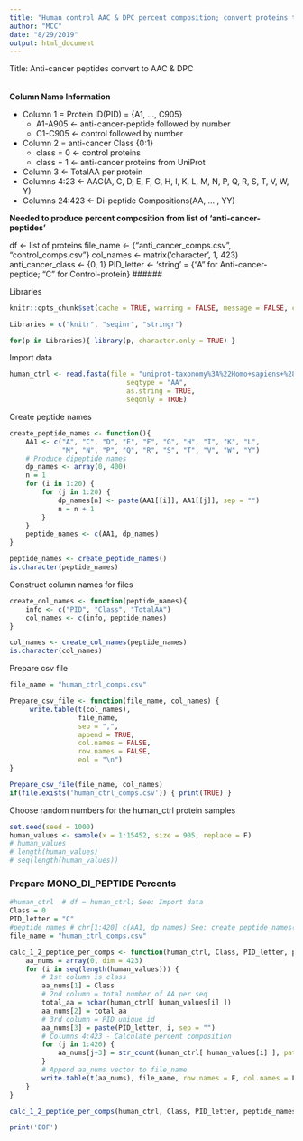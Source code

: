 ```yaml
---
title: "Human control AAC & DPC percent composition; convert proteins to AAC & DPC"
author: "MCC"
date: "8/29/2019"
output: html_document
---
```


Title: Anti-cancer peptides convert to AAC & DPC

######
**Column Name Information**

* Column 1 = Protein ID(PID) = {A1, ..., C905} 
    * A1-A905 <- anti-cancer-peptide followed by number
    * C1-C905 <- control followed by number
* Column 2 = anti-cancer Class {0:1}  
    * class = 0 <- control proteins
    * class = 1 <- anti-cancer proteins from UniProt
* Column 3 <- TotalAA per protein  
* Columns 4:23 <- AAC(A, C, D, E, F, G, H, I, K, L, M, N, P, Q, R, S, T, V, W, Y)  
* Columns 24:423 <- Di-peptide Compositions(AA, ... , YY)  

**Needed to produce percent composition from list of 'anti-cancer-peptides'**

df <- list of proteins
file_name <- {"anti_cancer_comps.csv", "control_comps.csv"}
col_names <- matrix('character', 1, 423)
anti_cancer_class <- {0, 1}
PID_letter <- 'string' = {"A" for Anti-cancer-peptide; "C" for Control-protein}
######

Libraries  
```r
knitr::opts_chunk$set(cache = TRUE, warning = FALSE, message = FALSE, cache.lazy = FALSE)

Libraries = c("knitr", "seqinr", "stringr")

for(p in Libraries){ library(p, character.only = TRUE) }
```
Import data
```r
human_ctrl <- read.fasta(file = "uniprot-taxonomy%3A%22Homo+sapiens+%28Human%29+%5B9606%5D%22+existence%3A%22Evid--.fasta",
                             seqtype = "AA", 
                             as.string = TRUE,
                             seqonly = TRUE)
```
Create peptide names
```r
create_peptide_names <- function(){
    AA1 <- c("A", "C", "D", "E", "F", "G", "H", "I", "K", "L", 
             "M", "N", "P", "Q", "R", "S", "T", "V", "W", "Y")
    # Produce dipeptide names
    dp_names <- array(0, 400)
    n = 1
    for (i in 1:20) {
        for (j in 1:20) {
            dp_names[n] <- paste(AA1[[i]], AA1[[j]], sep = "")
            n = n + 1
        }
    }
    peptide_names <- c(AA1, dp_names)
}

peptide_names <- create_peptide_names()
is.character(peptide_names)
```
Construct column names for files
```r
create_col_names <- function(peptide_names){
    info <- c("PID", "Class", "TotalAA")
    col_names <- c(info, peptide_names)
}

col_names <- create_col_names(peptide_names)
is.character(col_names)
```
Prepare csv file
```r
file_name = "human_ctrl_comps.csv"

Prepare_csv_file <- function(file_name, col_names) {
     write.table(t(col_names),
                 file_name,
                 sep = ",",
                 append = TRUE,
                 col.names = FALSE, 
                 row.names = FALSE, 
                 eol = "\n")
}

Prepare_csv_file(file_name, col_names) 
if(file.exists('human_ctrl_comps.csv')) { print(TRUE) }
```

Choose random numbers for the human_ctrl protein samples
```r
set.seed(seed = 1000)
human_values <- sample(x = 1:15452, size = 905, replace = F)
# human_values
# length(human_values)
# seq(length(human_values))
```

### Prepare MONO_DI_PEPTIDE Percents

```r
#human_ctrl  # df = human_ctrl; See: Import data
Class = 0
PID_letter = "C"
#peptide_names # chr[1:420] c(AA1, dp_names) See: create_peptide_names()
file_name = "human_ctrl_comps.csv"

calc_1_2_peptide_per_comps <- function(human_ctrl, Class, PID_letter, peptide_names, file_name, human_values) {
    aa_nums = array(0, dim = 423)
    for (i in seq(length(human_values))) {
        # 1st column is class
        aa_nums[1] = Class
        # 2nd column = total number of AA per seq
        total_aa = nchar(human_ctrl[ human_values[i] ])
        aa_nums[2] = total_aa
        # 3rd column = PID unique id
        aa_nums[3] = paste(PID_letter, i, sep = "")
        # Columns 4:423 - Calculate percent composition
        for (j in 1:420) {
            aa_nums[j+3] = str_count(human_ctrl[ human_values[i] ], pattern = peptide_names[j]) / total_aa
        }
        # Append aa_nums vector to file_name
        write.table(t(aa_nums), file_name, row.names = F, col.names = F, append = T, sep = ",", eol = "\n")
    }
}

calc_1_2_peptide_per_comps(human_ctrl, Class, PID_letter, peptide_names, file_name, human_values) 

print('EOF')
```






